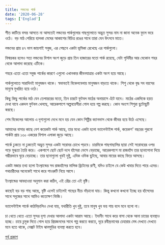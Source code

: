 ```yaml
---
title: লন্ডনের পার্ক
date: '2020-06-28'
tags: ['Englad']
---
```


শীত কাটিয়ে বসন্ত আসতে না আসতেই লন্ডনের পার্কগুলোর গাছগুলোতে অদ্ভুত সুন্দর নাম না জানা অনেক ফুলে ভরে ওঠে। বড় মাঠ পেরিয়ে হালকা মেঘের আকাশের বিচিত্র রঙের সাথে তারা যেন উৎসবে মাতে।

লন্ডনের প্রায় ৪৭ ভাগ জায়গাই সবুজ, এর পেছনে একটা ভূমিকা রেখেছে এর পার্কগুলো।

বিস্ময়কর হলেও সত্য লন্ডনের বিশাল অংশ জুড়ে প্রায়  তিন হাজারের মতো পার্ক রয়েছে, যেটা পৃথিবীর আর যেকোন শহর থেকে আলাদা করেছে এটিকে।

শহরে এতো এতো সবুজ পার্কের কারণে এগুলো এখানকার জীবনযাত্রার একটা অংশ হয়ে আছে।

পার্কগুলোতে সারাদিনই মানুষজন থাকে। স্বভাবতই বিকেলবেলায় মানুষজন বাড়তে থাকে। শিশু থেকে বৃদ্ধ সব বয়সের মানুষে মুখরিত হয়ে ওঠে।

কিছু কিছু পার্কের মাঠ যেন তেপান্তরের মতো, তিন চারটে ফুটবল মাঠের অনায়াসে এঁটে যাবে। মাঠের একদিকে হয়ত দেখা যাবে একদল ফুটবল খেলছে, আরেকপাশে অল্পবয়েসীরা গোল হয়ে গল্প করছে। কোন অংশে শিশুরা ছুটোছুটি করছে।

শেষ বিকেলের আলোয় এ দৃশ্যগুলো দেখে মনে হয় যেন কোন শিল্পীর ক্যানভাস থেকে জীবন্ত হয়ে উঠে এসেছে।

আমাদের বাসার কাছে বেশ কয়েকটা পার্ক আছে, তার মধ্যে একটা হলো ভ্যালেন্টাইন্স পার্ক, কয়েকশ' বছরের পুরনো পার্কটা প্রায় ১৩০ একরের বিশাল এলাকা জুড়ে আছে। 

পার্কে ঢুকতে না ঢুকতেই অদ্ভুত সুন্দর একটা সরোবর চোখে পড়বে। চারদিকে গাছগাছালির ছায়া সেই সরোবরের ওপর পড়ে মুগ্ধতা তৈরি করে। একপাশে ছোট ছোট দলে হাঁসেরা ভেসে বেড়াচ্ছে, আরেকপাশে মা রাজহাঁস তার ছানাপোনা দিয়ে গম্ভীরভাবে ঘুরে বেড়াচ্ছে। তার ছানাগুলো খুবই দুষ্টু, এদিক ওদিক ছুটছে, আবার মায়ের কাছে ফিরে আসছে।

একটা মজার তথ্য হলো ইংল্যান্ডের সব রাজহাঁসের মালিক ব্রিটেনের রাণী, যদিও চাইলে যে কেউ খাবার দিতে পারে এদের। পথচারীদের অনেকেই সাথে করে পাওরুটি নিয়ে আসে। 

ইংল্যান্ডের আবহাওয়া অনুমান করা কঠিন, এই রৌদ্র তো এই বৃষ্টি।

কাছেই বড় বড় গাছ আছে, বৃষ্টি এলেই চাইলেই গাছের নীচে দাঁড়ানো যায়। কিন্তু কখনো কখনো ইচ্ছে হয় হাঁসেদের সাথে সবুজের সাথে আমিও কতোক্ষণ ভিজি।

ভ্যালেন্টাইন্স পার্কে কাঠবিড়ালিও দেখা যায়, যথারীতি খুব দুষ্টু, তবে মানুষ খুব ভয় পায় বলে মনে হলো না।

চা খেতে খেতে এতো সুন্দর দৃশ্য দেখার আলাদা একটা আরাম আছে। ইদানীং সাথে করে বাসা থেকে আনা চায়ের ব্যবস্থাও হচ্ছে। চায়ে চুমুক দিতে গোল হয়ে প্রিয়জনদের সাথে গল্প করতে করতে, দূরে রবীন্দ্রনাথের চেহারার মেঘ দেখতে দেখতে মনে হতে থাকে, নেক্সট টাইম ঝালমুড়ির ব্যবস্থা করতে হবে।

[পূর্ব প্রকাশ](https://www.facebook.com/ashraful.alam/posts/10156908067020583)